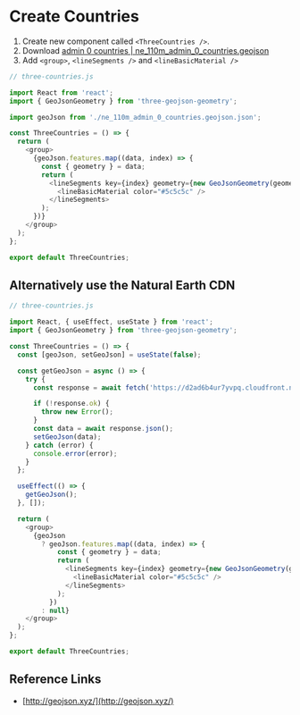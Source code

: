 
<Meta title="Tutorial/6. Create countries" />

# Create Countries

1. Create new component called `<ThreeCountries />`.
2. Download <a href='http://geojson.xyz/' target='_blank' rel='noreferrer' className='text-red-600'>admin 0 countries | ne_110m_admin_0_countries.geojson</a>
3. Add `<group>`, `<lineSegments />` and `<lineBasicMaterial />`

```javascript
// three-countries.js

import React from 'react';
import { GeoJsonGeometry } from 'three-geojson-geometry';

import geoJson from './ne_110m_admin_0_countries.geojson.json';

const ThreeCountries = () => {
  return (
    <group>
      {geoJson.features.map((data, index) => {
        const { geometry } = data;
        return (
          <lineSegments key={index} geometry={new GeoJsonGeometry(geometry, 1)}>
            <lineBasicMaterial color="#5c5c5c" />
          </lineSegments>
        );
      })}
    </group>
  );
};

export default ThreeCountries;
```

## Alternatively use the Natural Earth CDN

```javascript
// three-countries.js

import React, { useEffect, useState } from 'react';
import { GeoJsonGeometry } from 'three-geojson-geometry';

const ThreeCountries = () => {
  const [geoJson, setGeoJson] = useState(false);

  const getGeoJson = async () => {
    try {
      const response = await fetch('https://d2ad6b4ur7yvpq.cloudfront.net/naturalearth-3.3.0/ne_110m_admin_0_countries.geojson');

      if (!response.ok) {
        throw new Error();
      }
      const data = await response.json();
      setGeoJson(data);
    } catch (error) {
      console.error(error);
    }
  };

  useEffect(() => {
    getGeoJson();
  }, []);

  return (
    <group>
      {geoJson
        ? geoJson.features.map((data, index) => {
            const { geometry } = data;
            return (
              <lineSegments key={index} geometry={new GeoJsonGeometry(geometry, 1)}>
                <lineBasicMaterial color="#5c5c5c" />
              </lineSegments>
            );
          })
        : null}
    </group>
  );
};

export default ThreeCountries;
```

## Reference Links

- [http://geojson.xyz/](http://geojson.xyz/)
